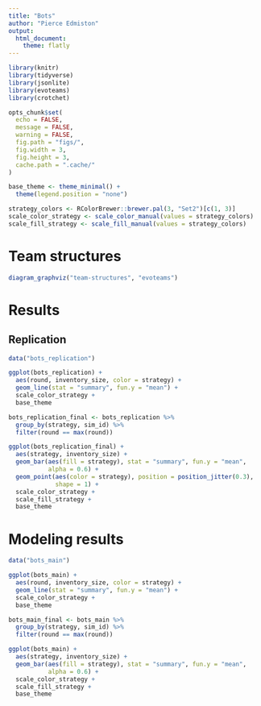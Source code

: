 ```yaml
---
title: "Bots"
author: "Pierce Edmiston"
output:
  html_document:
    theme: flatly
---
```


```r
library(knitr)
library(tidyverse)
library(jsonlite)
library(evoteams)
library(crotchet)

opts_chunk$set(
  echo = FALSE,
  message = FALSE,
  warning = FALSE,
  fig.path = "figs/",
  fig.width = 3,
  fig.height = 3,
  cache.path = ".cache/"
)

base_theme <- theme_minimal() +
  theme(legend.position = "none")

strategy_colors <- RColorBrewer::brewer.pal(3, "Set2")[c(1, 3)]
scale_color_strategy <- scale_color_manual(values = strategy_colors)
scale_fill_strategy <- scale_fill_manual(values = strategy_colors)


```

# Team structures

```r
diagram_graphviz("team-structures", "evoteams")
```

# Results

## Replication

```r
data("bots_replication")

ggplot(bots_replication) +
  aes(round, inventory_size, color = strategy) +
  geom_line(stat = "summary", fun.y = "mean") +
  scale_color_strategy +
  base_theme

bots_replication_final <- bots_replication %>%
  group_by(strategy, sim_id) %>%
  filter(round == max(round))

ggplot(bots_replication_final) +
  aes(strategy, inventory_size) +
  geom_bar(aes(fill = strategy), stat = "summary", fun.y = "mean",
           alpha = 0.6) +
  geom_point(aes(color = strategy), position = position_jitter(0.3),
             shape = 1) +
  scale_color_strategy +
  scale_fill_strategy +
  base_theme
```

# Modeling results

```r
data("bots_main")

ggplot(bots_main) +
  aes(round, inventory_size, color = strategy) +
  geom_line(stat = "summary", fun.y = "mean") +
  scale_color_strategy +
  base_theme

bots_main_final <- bots_main %>%
  group_by(strategy, sim_id) %>%
  filter(round == max(round))

ggplot(bots_main) +
  aes(strategy, inventory_size) +
  geom_bar(aes(fill = strategy), stat = "summary", fun.y = "mean",
           alpha = 0.6) +
  scale_color_strategy +
  scale_fill_strategy +
  base_theme
```